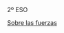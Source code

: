 2º ESO

[Sobre las fuerzas](https://docs.google.com/presentation/d/1GoyYPtwmy4RPYq4MdJ303dtktNdat8Q35W_rdN_cE_Y/edit?usp=sharing)